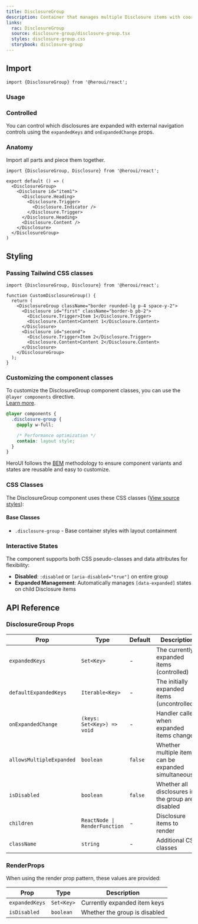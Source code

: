```yaml
---
title: DisclosureGroup
description: Container that manages multiple Disclosure items with coordinated expanded states
links:
  rac: DisclosureGroup
  source: disclosure-group/disclosure-group.tsx
  styles: disclosure-group.css
  storybook: disclosure-group
---
```


## Import

```tsx
import {DisclosureGroup} from '@heroui/react';
```

### Usage

<ComponentPreview
  name="disclosure-group-basic"
/>

### Controlled

You can control which disclosures are expanded with external navigation controls using the `expandedKeys` and `onExpandedChange` props.

<ComponentPreview
  name="disclosure-group-controlled"
/>

### Anatomy

Import all parts and piece them together.

```tsx
import {DisclosureGroup, Disclosure} from '@heroui/react';

export default () => (
  <DisclosureGroup>
    <Disclosure id="item1">
      <Disclosure.Heading>
        <Disclosure.Trigger>
          <Disclosure.Indicator />
        </Disclosure.Trigger>
      </Disclosure.Heading>
      <Disclosure.Content />
    </Disclosure>
  </DisclosureGroup>
)
```

## Styling

### Passing Tailwind CSS classes

```tsx
import {DisclosureGroup, Disclosure} from '@heroui/react';

function CustomDisclosureGroup() {
  return (
    <DisclosureGroup className="border rounded-lg p-4 space-y-2">
      <Disclosure id="first" className="border-b pb-2">
        <Disclosure.Trigger>Item 1</Disclosure.Trigger>
        <Disclosure.Content>Content 1</Disclosure.Content>
      </Disclosure>
      <Disclosure id="second">
        <Disclosure.Trigger>Item 2</Disclosure.Trigger>
        <Disclosure.Content>Content 2</Disclosure.Content>
      </Disclosure>
    </DisclosureGroup>
  );
}
```

### Customizing the component classes

To customize the DisclosureGroup component classes, you can use the `@layer components` directive.
<br/>[Learn more](https://tailwindcss.com/docs/adding-custom-styles#adding-component-classes).

```css
@layer components {
  .disclosure-group {
    @apply w-full;

    /* Performance optimization */
    contain: layout style;
  }
}
```

HeroUI follows the [BEM](https://getbem.com/) methodology to ensure component variants and states are reusable and easy to customize.

### CSS Classes

The DisclosureGroup component uses these CSS classes ([View source styles](https://github.com/heroui-inc/heroui/blob/v3/packages/styles/components/disclosure-group.css)):

#### Base Classes
- `.disclosure-group` - Base container styles with layout containment

### Interactive States

The component supports both CSS pseudo-classes and data attributes for flexibility:

- **Disabled**: `:disabled` or `[aria-disabled="true"]` on entire group
- **Expanded Management**: Automatically manages `[data-expanded]` states on child Disclosure items

## API Reference

### DisclosureGroup Props

| Prop | Type | Default | Description |
|------|------|---------|-------------|
| `expandedKeys` | `Set<Key>` | - | The currently expanded items (controlled) |
| `defaultExpandedKeys` | `Iterable<Key>` | - | The initially expanded items (uncontrolled) |
| `onExpandedChange` | `(keys: Set<Key>) => void` | - | Handler called when expanded items change |
| `allowsMultipleExpanded` | `boolean` | `false` | Whether multiple items can be expanded simultaneously |
| `isDisabled` | `boolean` | `false` | Whether all disclosures in the group are disabled |
| `children` | `ReactNode \| RenderFunction` | - | Disclosure items to render |
| `className` | `string` | - | Additional CSS classes |

### RenderProps

When using the render prop pattern, these values are provided:

| Prop | Type | Description |
|------|------|-------------|
| `expandedKeys` | `Set<Key>` | Currently expanded item keys |
| `isDisabled` | `boolean` | Whether the group is disabled |